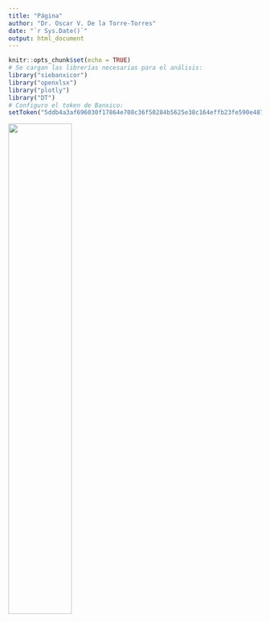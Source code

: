 ```yaml
---
title: "Página"
author: "Dr. Oscar V. De la Torre-Torres"
date: "`r Sys.Date()`"
output: html_document
---
```


```r
knitr::opts_chunk$set(echo = TRUE)
# Se cargan las librerías necesarias para el análisis:
library("siebanxicor")
library("openxlsx")
library("plotly")
library("DT")
# Configuro el token de Banxico:
setToken("5ddb4a3af696030f17864e708c36f50284b5625e38c164effb23fe590e487af9")
```

![](umsnh100a.jpg){width=50%}
